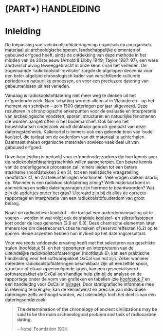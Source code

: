 # (PART\*) HANDLEIDING {-}

# Inleiding {#intro}

De toepassing van radiokoolstofdateringen op organisch en anorganisch materiaal uit archeologische sporen, landschappelijke elementen of gebouwd erfgoed heeft, sinds de ontdekking van deze methode in het midden van de 20ste eeuw (Arnold & Libby 1949; Taylor 1987: 97), een ware aardverschuiving teweeggebracht in onze kennis van het verleden. De zogenaamde ‘radiokoolstof-revolutie’ zorgde de afgelopen decennia voor een beter afgelijnd chronologisch kader van verschillende culturele perioden en natuurlijke processen, en voor een preciezere datering van gebeurtenissen uit het verleden.

Vandaag is radiokoolstofdatering niet meer weg te denken uit het erfgoedonderzoek. Naar schatting worden alleen al in Vlaanderen – op het moment van schrijven – zo’n 1500 dateringen per jaar uitgevoerd. Deze resulteren in chronologische ankerpunten voor de evaluatie en interpretatie van archeologische vondsten, sporen, structuren en natuurlijke fenomenen die worden aangetroffen in het bodemarchief. Ook binnen het bouwhistorisch onderzoek wordt dankbaar gebruik gemaakt van deze dateringstechniek. Kalkmortel is immers ook een gekende bron van ‘oude’ koolstof, die toelaat om de ouderdom van dit materiaal te achterhalen. Daarnaast maken organische materialen sowieso vaak deel uit van gebouwd erfgoed.

Deze handleiding is bedoeld voor erfgoedonderzoekers die hun kennis over de radiokoolstofdateringstechniek willen aanscherpen. Een betere kennis van de onderliggende processen zal immers leiden tot een betere staalname (hoofdstukken 2 en 3), tot een realistische vraagstelling (hoofdstuk 4), en zal teleurstellingen voorkomen. Vele vragen duiken daarbij op. Wanneer is een radiokoolstofdatering zinnig? Welk materiaal komt in aanmerking en welke dateringsvragen zijn hiermee te beantwoorden? Wat zijn de addertjes onder het gras? Uiteraard zijn bij dit alles de correcte rapportage en interpretatie van een radiokoolstofouderdom van groot belang.

Naast de radioactieve koolstof – die toelaat een ouderdomsbepaling uit te voeren – worden in wat volgt ook de stabiele koolstof- en stikstofisotopen kort onder de loep genomen (2.9 en 6.3). Deze chemische elementen laten immers toe om dieetreconstructies te maken of reservoireffecten (6.2) op te sporen. Beide aspecten hebben hun invloed op het dateringsresultaat.

Voor wie reeds voldoende ervaring heeft met het selecteren van geschikte stalen (hoofdstuk 5), en het rapporteren en interpreteren van de uiteindelijke radiokoolstoofdateringen (hoofdstuk 6), kan een praktische handleiding voor het softwarepakket OxCal van nut zijn. Zeker wanneer meerdere radiokoolstofdateringen beschikbaar zijn uit eenzelfde spoor, structuur of elkaar opeenvolgende lagen, kan een gespecialiseerd softwarepakket als OxCal een handige hulp zijn bij de analyse en de rapportage onder de vorm van grafieken en tabellen (zie [hoofdstuk 7](#modelleren) en een handleidng voor OxCal in [bijlage](#OxCal_intro)). Door stratigrafische informatie mee in rekening te brengen, kan de kenniswinst en precisie van individuele dateringen zelfs verhoogd worden, wat uiteindelijk toch het doel is van een dateringsonderzoek.

>
>**The determination of the chronology of ancient civilizations may be said to be the main archaeological problem and task of radiocarbon dating.**
>
> -- Nobel Foundation 1964.
>
